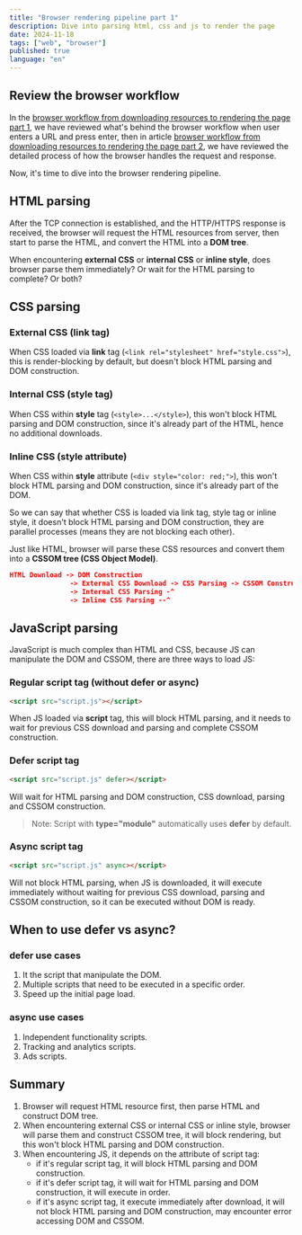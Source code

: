 ```yaml
---
title: "Browser rendering pipeline part 1"
description: Dive into parsing html, css and js to render the page
date: 2024-11-18
tags: ["web", "browser"]
published: true
language: "en"
---
```


## Review the browser workflow

In the [browser workflow from downloading resources to rendering the page part 1](/en/blog/browser-workflow-from-downloading-resources-to-rendering-the-page-part-1), we have reviewed what's behind the browser workflow when user enters a URL and press enter, then in article [browser workflow from downloading resources to rendering the page part 2](/en/blog/browser-workflow-from-downloading-resources-to-rendering-the-page-part-2), we have reviewed the detailed process of how the browser handles the request and response.

Now, it's time to dive into the browser rendering pipeline.

## HTML parsing

After the TCP connection is established, and the HTTP/HTTPS response is received, the browser will request the HTML resources from server, then start to parse the HTML, and convert the HTML into a **DOM tree**.

When encountering **external CSS** or **internal CSS** or **inline style**, does browser parse them immediately? Or wait for the HTML parsing to complete? Or both?

## CSS parsing

### External CSS (link tag)

When CSS loaded via **link** tag (`<link rel="stylesheet" href="style.css">`), this is render-blocking by default, but doesn't block HTML parsing and DOM construction.

### Internal CSS (style tag)

When CSS within **style** tag (`<style>...</style>`), this won't block HTML parsing and DOM construction, since it's already part of the HTML, hence no additional downloads.

### Inline CSS (style attribute)

When CSS within **style** attribute (`<div style="color: red;">`), this won't block HTML parsing and DOM construction, since it's already part of the DOM.

So we can say that whether CSS is loaded via link tag, style tag or inline style, it doesn't block HTML parsing and DOM construction, they are parallel processes (means they are not blocking each other).

Just like HTML, browser will parse these CSS resources and convert them into a **CSSOM tree (CSS Object Model)**.

```json
HTML Download -> DOM Construction
               -> External CSS Download -> CSS Parsing -> CSSOM Construction -> Render Tree -> Rendering
               -> Internal CSS Parsing -^
               -> Inline CSS Parsing --^
```

## JavaScript parsing

JavaScript is much complex than HTML and CSS, because JS can manipulate the DOM and CSSOM, there are three ways to load JS:

### Regular script tag (without defer or async)

```html
<script src="script.js"></script>
```

When JS loaded via **script** tag, this will block HTML parsing, and it needs to wait for previous CSS download and parsing and complete CSSOM construction.

### Defer script tag

```html
<script src="script.js" defer></script>
```

Will wait for HTML parsing and DOM construction, CSS download, parsing and CSSOM construction.

> Note: Script with **type="module"** automatically uses **defer** by default.

### Async script tag

```html
<script src="script.js" async></script>
```

Will not block HTML parsing, when JS is downloaded, it will execute immediately without waiting for previous CSS download, parsing and CSSOM construction, so it can be executed without DOM is ready.

## When to use defer vs async?

### defer use cases

1. It the script that manipulate the DOM.
2. Multiple scripts that need to be executed in a specific order.
3. Speed up the initial page load.

### async use cases

1. Independent functionality scripts.
2. Tracking and analytics scripts.
3. Ads scripts.

## Summary

1. Browser will request HTML resource first, then parse HTML and construct DOM tree.
2. When encountering external CSS or internal CSS or inline style, browser will parse them and construct CSSOM tree, it will block rendering, but this won't block HTML parsing and DOM construction.
3. When encountering JS, it depends on the attribute of script tag:
   - if it's regular script tag, it will block HTML parsing and DOM construction.
   - if it's defer script tag, it will wait for HTML parsing and DOM construction, it will execute in order.
   - if it's async script tag, it execute immediately after download, it will not block HTML parsing and DOM construction, may encounter error accessing DOM and CSSOM.
